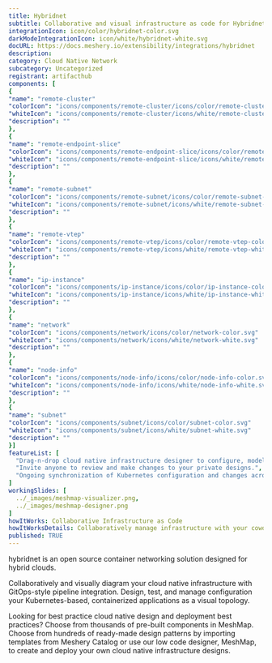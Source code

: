```yaml
---
title: Hybridnet
subtitle: Collaborative and visual infrastructure as code for Hybridnet
integrationIcon: icon/color/hybridnet-color.svg
darkModeIntegrationIcon: icon/white/hybridnet-white.svg
docURL: https://docs.meshery.io/extensibility/integrations/hybridnet
description: 
category: Cloud Native Network
subcategory: Uncategorized
registrant: artifacthub
components: [
{
"name": "remote-cluster"
"colorIcon": "icons/components/remote-cluster/icons/color/remote-cluster-color.svg"
"whiteIcon": "icons/components/remote-cluster/icons/white/remote-cluster-white.svg"
"description": ""
},
{
"name": "remote-endpoint-slice"
"colorIcon": "icons/components/remote-endpoint-slice/icons/color/remote-endpoint-slice-color.svg"
"whiteIcon": "icons/components/remote-endpoint-slice/icons/white/remote-endpoint-slice-white.svg"
"description": ""
},
{
"name": "remote-subnet"
"colorIcon": "icons/components/remote-subnet/icons/color/remote-subnet-color.svg"
"whiteIcon": "icons/components/remote-subnet/icons/white/remote-subnet-white.svg"
"description": ""
},
{
"name": "remote-vtep"
"colorIcon": "icons/components/remote-vtep/icons/color/remote-vtep-color.svg"
"whiteIcon": "icons/components/remote-vtep/icons/white/remote-vtep-white.svg"
"description": ""
},
{
"name": "ip-instance"
"colorIcon": "icons/components/ip-instance/icons/color/ip-instance-color.svg"
"whiteIcon": "icons/components/ip-instance/icons/white/ip-instance-white.svg"
"description": ""
},
{
"name": "network"
"colorIcon": "icons/components/network/icons/color/network-color.svg"
"whiteIcon": "icons/components/network/icons/white/network-white.svg"
"description": ""
},
{
"name": "node-info"
"colorIcon": "icons/components/node-info/icons/color/node-info-color.svg"
"whiteIcon": "icons/components/node-info/icons/white/node-info-white.svg"
"description": ""
},
{
"name": "subnet"
"colorIcon": "icons/components/subnet/icons/color/subnet-color.svg"
"whiteIcon": "icons/components/subnet/icons/white/subnet-white.svg"
"description": ""
}]
featureList: [
  "Drag-n-drop cloud native infrastructure designer to configure, model, and deploy your workloads.",
  "Invite anyone to review and make changes to your private designs.",
  "Ongoing synchronization of Kubernetes configuration and changes across any number of clusters."
]
workingSlides: [
  ../_images/meshmap-visualizer.png,
  ../_images/meshmap-designer.png
]
howItWorks: Collaborative Infrastructure as Code
howItWorksDetails: Collaboratively manage infrastructure with your coworkers synchronously sharing the same designs.
published: TRUE
---
```

<p>
hybridnet is an open source container networking solution designed for hybrid clouds.


</p>
<p>
    Collaboratively and visually diagram your cloud native infrastructure with GitOps-style pipeline integration. Design, test, and manage configuration your Kubernetes-based, containerized applications as a visual topology.
</p>
<p>
    Looking for best practice cloud native design and deployment best practices? Choose from thousands of pre-built components in MeshMap. Choose from hundreds of ready-made design patterns by importing templates from Meshery Catalog or use our low code designer, MeshMap, to create and deploy your own cloud native infrastructure designs.
</p>
